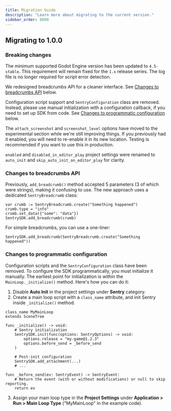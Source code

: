 ```yaml
---
title: Migration Guide
description: "Learn more about migrating to the current version."
sidebar_order: 8000
---
```


## Migrating to 1.0.0

### Breaking changes

The minimum supported Godot Engine version has been updated to `4.5-stable`. This requirement will remain fixed for the `1.x` release series. The log file is no longer required for script error detection.

We redesigned breadcrumbs API for a cleaner interface. See [Changes to breadcrumbs API](#changes-to-breadcrumbs-api) below.

Configuration script support and `SentryConfiguration` class are removed. Instead, please use manual initialization with a configuration callback, if you need to set up SDK from code. See [Changes to programmatic configuration](#changes-to-programmatic-configuration) below.

The `attach_screenshot` and `screenshot_level` options have moved to the experimental section while we're still improving things. If you previously had it enabled, you will need to re-enable it in its new location. Testing is recommended if you want to use this in production.

`enabled` and `disabled_in_editor_play` project settings were renamed to `auto_init` and `skip_auto_init_on_editor_play` for clarity.


### Changes to breadcrumbs API

Previously, `add_breadcrumb()` method accepted 5 parameters (3 of which were strings), making it confusing to use. The new approach uses a dedicated `SentryBreadcrumb` class:

```gdscript
var crumb := SentryBreadcrumb.create("Something happened")
crumb.type = "info"
crumb.set_data({"some": "data"})
SentrySDK.add_breadcrumb(crumb)
```

For simple breadcrumbs, you can use a one-liner:
```gdscript
SentrySDK.add_breadcrumb(SentryBreadcrumb.create("Something happened"))
```

### Changes to programmatic configuration

Configuration scripts and the `SentryConfiguration` class have been removed. To configure the SDK programmatically, you must initialize it manually. The earliest point for initialization is within the `MainLoop._initialize()` method. Here's how you can do it:

1. Disable **Auto Init** in the project settings under **Sentry** category.
2. Create a main loop script with a `class_name` attribute, and init Sentry inside `_initialize()` method.
```gdscript
class_name MyMainLoop
extends SceneTree

func _initialize() -> void:
	# Sentry initialization
	SentrySDK.init(func(options: SentryOptions) -> void:
		options.release = "my-game@1.2.3"
		options.before_send = _before_send
	)

	# Post-init configuration
	SentrySDK.add_attachment(...)
	# ...

func _before_send(ev: SentryEvent) -> SentryEvent:
	# Return the event (with or without modifications) or null to skip reporting.
	return ev
```
3. Assign your main loop type in the **Project Settings** under **Application > Run > Main Loop Type** ("MyMainLoop" in the example code).
